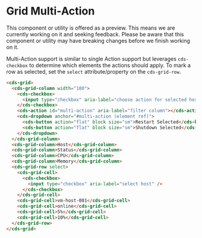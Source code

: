 
<Meta title="Data Grid (Preview)/Multi Action" />

# Grid Multi-Action

<cds-alert-group status="warning" cds-layout="m-b:lg">
  <cds-alert>
    This component or utility is offered as a preview. This means we are currently working on it and seeking feedback.
    Please be aware that this component or utility may have breaking changes before we finish working on it.
  </cds-alert>
</cds-alert-group>

Multi-Action support is similar to single Action support but leverages `cds-checkbox` to determine
which elements the actions should apply. To mark a row as selected, set the `select`
attribute/property on the `cds-grid-row`.

<Story id="stories-grid--multi-action" />

```html
<cds-grid>
  <cds-grid-column width="100">
    <cds-checkbox>
      <input type="checkbox" aria-label="choose action for selected hosts" />
    </cds-checkbox>
    <cds-action id="multi-action" aria-label="filter column"></cds-action>
    <cds-dropdown anchor="#multi-action (element ref)">
      <cds-button action="flat" block size="sm">Restart Selected</cds-button>
      <cds-button action="flat" block size="sm">Shutdown Selected</cds-button>
    </cds-dropdown>
  </cds-grid-column>
  <cds-grid-column>Host</cds-grid-column>
  <cds-grid-column>Status</cds-grid-column>
  <cds-grid-column>CPU</cds-grid-column>
  <cds-grid-column>Memory</cds-grid-column>
  <cds-grid-row select>
    <cds-grid-cell>
      <cds-checkbox>
        <input type="checkbox" aria-label="select host" />
      </cds-checkbox>
    </cds-grid-cell>
    <cds-grid-cell>vm-host-001</cds-grid-cell>
    <cds-grid-cell>online</cds-grid-cell>
    <cds-grid-cell>5%</cds-grid-cell>
    <cds-grid-cell>10%</cds-grid-cell>
  </cds-grid-row>
</cds-grid>
```
